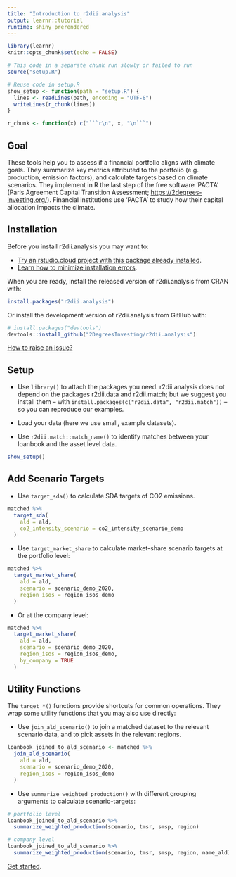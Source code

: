 ```yaml
---
title: "Introduction to r2dii.analysis"
output: learnr::tutorial
runtime: shiny_prerendered
---
```


```r
library(learnr)
knitr::opts_chunk$set(echo = FALSE)

# This code in a separate chunk run slowly or failed to run
source("setup.R")

# Reuse code in setup.R
show_setup <- function(path = "setup.R") {
  lines <- readLines(path, encoding = "UTF-8")
  writeLines(r_chunk(lines))
}

r_chunk <- function(x) c("```r\n", x, "\n```")
```

## Goal

These tools help you to assess if a financial portfolio aligns with climate
goals. They summarize key metrics attributed to the portfolio (e.g.
production, emission factors), and calculate targets based on climate
scenarios. They implement in R the last step of the free software 'PACTA'
(Paris Agreement Capital Transition Assessment;
<https://2degrees-investing.org/>). Financial institutions use 'PACTA' to
study how their capital allocation impacts the climate.

## Installation

Before you install r2dii.analysis you may want to:

* [Try an rstudio.cloud project with this package already installed](https://rstudio.cloud/project/1424833).
* [Learn how to minimize installation errors](https://gist.github.com/maurolepore/a0187be9d40aee95a43f20a85f4caed6#installation).

When you are ready, install the released version of r2dii.analysis from CRAN with:

```r
install.packages("r2dii.analysis")
```

Or install the development version of r2dii.analysis from GitHub with:

```r
# install.packages("devtools")
devtools::install_github("2DegreesInvesting/r2dii.analysis")
```

[How to raise an issue?](https://2degreesinvesting.github.io/posts/2020-06-26-instructions-to-raise-an-issue/)

## Setup

* Use `library()` to attach the packages you need. r2dii.analysis does not depend on the packages r2dii.data and r2dii.match; but we suggest you install them -- with `install.packages(c("r2dii.data", "r2dii.match"))` -- so you can reproduce our examples.

* Load your data (here we use small, example datasets).

* Use `r2dii.match::match_name()` to identify matches between your loanbook and the asset level data.

```r
show_setup()
```

## Add Scenario Targets

* Use `target_sda()` to calculate SDA targets of CO2 emissions.

```r
matched %>%
  target_sda(
    ald = ald,
    co2_intensity_scenario = co2_intensity_scenario_demo
  )
```

* Use `target_market_share` to calculate market-share scenario targets at the portfolio level:

```r
matched %>%
  target_market_share(
    ald = ald,
    scenario = scenario_demo_2020,
    region_isos = region_isos_demo
  )
```

* Or at the company level:

```r
matched %>%
  target_market_share(
    ald = ald,
    scenario = scenario_demo_2020,
    region_isos = region_isos_demo,
    by_company = TRUE
  )
```

## Utility Functions

The `target_*()` functions provide shortcuts for common operations. They wrap some utility functions that you may also use directly:

* Use `join_ald_scenario()` to join a matched dataset to the relevant
scenario data, and to pick assets in the relevant regions.

```r
loanbook_joined_to_ald_scenario <- matched %>%
  join_ald_scenario(
    ald = ald,
    scenario = scenario_demo_2020,
    region_isos = region_isos_demo
  )
```

* Use `summarize_weighted_production()` with different grouping arguments to
calculate scenario-targets:

```r
# portfolio level
loanbook_joined_to_ald_scenario %>%
  summarize_weighted_production(scenario, tmsr, smsp, region)
```

```r
# company level
loanbook_joined_to_ald_scenario %>%
  summarize_weighted_production(scenario, tmsr, smsp, region, name_ald)
```

[Get started](https://2degreesinvesting.github.io/r2dii.analysis/articles/r2dii-analysis.html).
